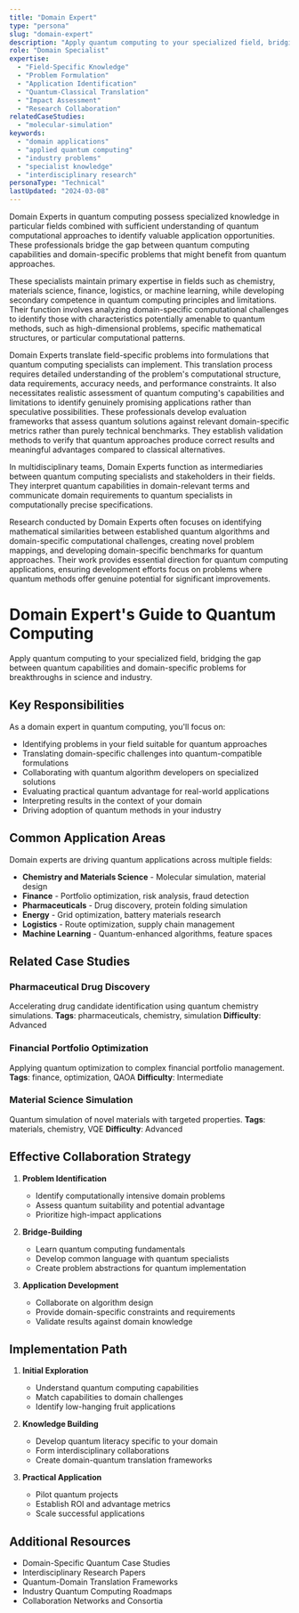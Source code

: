 ```yaml
---
title: "Domain Expert"
type: "persona"
slug: "domain-expert"
description: "Apply quantum computing to your specialized field, bridging the gap between quantum capabilities and domain-specific problems for breakthroughs in science and industry."
role: "Domain Specialist"
expertise:
  - "Field-Specific Knowledge"
  - "Problem Formulation"
  - "Application Identification"
  - "Quantum-Classical Translation"
  - "Impact Assessment"
  - "Research Collaboration"
relatedCaseStudies:
  - "molecular-simulation"
keywords:
  - "domain applications"
  - "applied quantum computing"
  - "industry problems"
  - "specialist knowledge"
  - "interdisciplinary research"
personaType: "Technical"
lastUpdated: "2024-03-08"
---
```



Domain Experts in quantum computing possess specialized knowledge in particular fields combined with sufficient understanding of quantum computational approaches to identify valuable application opportunities. These professionals bridge the gap between quantum computing capabilities and domain-specific problems that might benefit from quantum approaches.

These specialists maintain primary expertise in fields such as chemistry, materials science, finance, logistics, or machine learning, while developing secondary competence in quantum computing principles and limitations. Their function involves analyzing domain-specific computational challenges to identify those with characteristics potentially amenable to quantum methods, such as high-dimensional problems, specific mathematical structures, or particular computational patterns.

Domain Experts translate field-specific problems into formulations that quantum computing specialists can implement. This translation process requires detailed understanding of the problem's computational structure, data requirements, accuracy needs, and performance constraints. It also necessitates realistic assessment of quantum computing's capabilities and limitations to identify genuinely promising applications rather than speculative possibilities.
These professionals develop evaluation frameworks that assess quantum solutions against relevant domain-specific metrics rather than purely technical benchmarks. They establish validation methods to verify that quantum approaches produce correct results and meaningful advantages compared to classical alternatives.

In multidisciplinary teams, Domain Experts function as intermediaries between quantum computing specialists and stakeholders in their fields. They interpret quantum capabilities in domain-relevant terms and communicate domain requirements to quantum specialists in computationally precise specifications.

Research conducted by Domain Experts often focuses on identifying mathematical similarities between established quantum algorithms and domain-specific computational challenges, creating novel problem mappings, and developing domain-specific benchmarks for quantum approaches. Their work provides essential direction for quantum computing applications, ensuring development efforts focus on problems where quantum methods offer genuine potential for significant improvements.


# Domain Expert's Guide to Quantum Computing

Apply quantum computing to your specialized field, bridging the gap between quantum capabilities and domain-specific problems for breakthroughs in science and industry.

## Key Responsibilities

As a domain expert in quantum computing, you'll focus on:

- Identifying problems in your field suitable for quantum approaches
- Translating domain-specific challenges into quantum-compatible formulations
- Collaborating with quantum algorithm developers on specialized solutions
- Evaluating practical quantum advantage for real-world applications
- Interpreting results in the context of your domain
- Driving adoption of quantum methods in your industry

## Common Application Areas

Domain experts are driving quantum applications across multiple fields:

- **Chemistry and Materials Science** - Molecular simulation, material design
- **Finance** - Portfolio optimization, risk analysis, fraud detection
- **Pharmaceuticals** - Drug discovery, protein folding simulation
- **Energy** - Grid optimization, battery materials research
- **Logistics** - Route optimization, supply chain management
- **Machine Learning** - Quantum-enhanced algorithms, feature spaces

## Related Case Studies

### Pharmaceutical Drug Discovery
Accelerating drug candidate identification using quantum chemistry simulations.
**Tags**: pharmaceuticals, chemistry, simulation
**Difficulty**: Advanced

### Financial Portfolio Optimization
Applying quantum optimization to complex financial portfolio management.
**Tags**: finance, optimization, QAOA
**Difficulty**: Intermediate

### Material Science Simulation
Quantum simulation of novel materials with targeted properties.
**Tags**: materials, chemistry, VQE
**Difficulty**: Advanced

## Effective Collaboration Strategy

1. **Problem Identification**
   - Identify computationally intensive domain problems
   - Assess quantum suitability and potential advantage
   - Prioritize high-impact applications

2. **Bridge-Building**
   - Learn quantum computing fundamentals
   - Develop common language with quantum specialists
   - Create problem abstractions for quantum implementation

3. **Application Development**
   - Collaborate on algorithm design
   - Provide domain-specific constraints and requirements
   - Validate results against domain knowledge

## Implementation Path

1. **Initial Exploration**
   - Understand quantum computing capabilities
   - Match capabilities to domain challenges
   - Identify low-hanging fruit applications

2. **Knowledge Building**
   - Develop quantum literacy specific to your domain
   - Form interdisciplinary collaborations
   - Create domain-quantum translation frameworks

3. **Practical Application**
   - Pilot quantum projects
   - Establish ROI and advantage metrics
   - Scale successful applications

## Additional Resources

- Domain-Specific Quantum Case Studies
- Interdisciplinary Research Papers
- Quantum-Domain Translation Frameworks
- Industry Quantum Computing Roadmaps
- Collaboration Networks and Consortia


